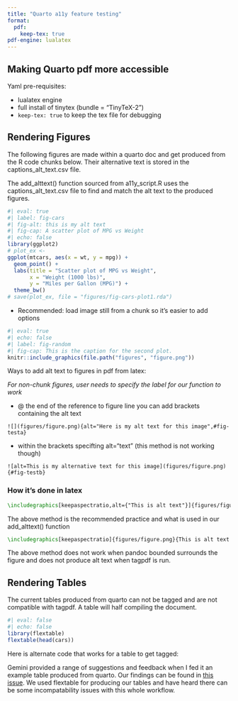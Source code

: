```yaml
---
title: "Quarto a11y feature testing"
format:
  pdf:
    keep-tex: true
pdf-engine: lualatex
---
```


## Making Quarto pdf more accessible

Yaml pre-requisites:

- lualatex engine
- full install of tinytex (bundle = "TinyTeX-2")
- `keep-tex: true` to keep the tex file for debugging

## Rendering Figures

The following figures are made within a quarto doc and get produced from the R code chunks below. Their alternative text is stored in the captions_alt_text.csv file.

The add_alttext() function sourced from a11y_script.R uses the captions_alt_text.csv file to find and match the alt text to the produced figures.


```r
#| eval: true
#| label: fig-cars
#| fig-alt: this is my alt text
#| fig-cap: A scatter plot of MPG vs Weight
#| echo: false
library(ggplot2)
# plot_ex <- 
ggplot(mtcars, aes(x = wt, y = mpg)) +
  geom_point() +
  labs(title = "Scatter plot of MPG vs Weight",
       x = "Weight (1000 lbs)",
       y = "Miles per Gallon (MPG)") +
  theme_bw()
# save(plot_ex, file = "figures/fig-cars-plot1.rda")
```


- Recommended: load image still from a chunk so it's easier to add options

```r
#| eval: true
#| echo: false
#| label: fig-random
#| fig-cap: This is the caption for the second plot.
knitr::include_graphics(file.path("figures", "figure.png"))
```

Ways to add alt text to figures in pdf from latex:

*For non-chunk figures, user needs to specify the label for our function to work*

- @ the end of the reference to figure line you can add brackets containing the alt text

```.verbatim
![](figures/figure.png){alt="Here is my alt text for this image",#fig-testa}
```

- within the brackets specifting alt="text" (this method is not working though)

```.verbatim
![alt=This is my alternative text for this image](figures/figure.png){#fig-testb}
```


### How it's done in latex

```latex
\includegraphics[keepaspectratio,alt={"This is alt text"}]{figures/figure.png}
```

::: {.callout-note}
The above method is the recommended practice and what is used in our add_alttext() function
:::

```latex
\includegraphics[keepaspectratio]{figures/figure.png}{This is alt text.}
```

::: {.callout-note}
The above method does not work when pandoc bounded surrounds the figure and does not produce alt text when tagpdf is run.
:::


## Rendering Tables

The current tables produced from quarto can not be tagged and are not compatible with tagpdf. A table will half compiling the document.


```r
#| eval: false
#| echo: false
library(flextable)
flextable(head(cars))
```

Here is alternate code that works for a table to get tagged:

\begin{longtable}[c]{|p{0.75in}|p{0.75in}|p{0.75in}|p{0.75in}|p{0.75in}|}
\hline % Replaced \ascline
\multicolumn{1}{|>{\raggedright\arraybackslash}m{\dimexpr 0.75in}|}{\textbf{Product Category}} &
\multicolumn{1}{>{\raggedleft\arraybackslash}m{\dimexpr 0.75in}|}{\textbf{Quarter 1 Sales}} &
\multicolumn{1}{>{\raggedleft\arraybackslash}m{\dimexpr 0.75in}|}{\textbf{Quarter 2 Sales}} &
\multicolumn{1}{>{\raggedleft\arraybackslash}m{\dimexpr 0.75in}|}{\textbf{Growth (\%)}} &
\multicolumn{1}{>{\raggedright\arraybackslash}m{\dimexpr 0.75in}|}{\textbf{Notes}} \\
\hline % Replaced \ascline
\endfirsthead
%
\hline % Replaced \ascline
\multicolumn{1}{|>{\raggedright\arraybackslash}m{\dimexpr 0.75in}|}{\textbf{Product Category}} &
\multicolumn{1}{>{\raggedleft\arraybackslash}m{\dimexpr 0.75in}|}{\textbf{Quarter 1 Sales}} &
\multicolumn{1}{>{\raggedleft\arraybackslash}m{\dimexpr 0.75in}|}{\textbf{Quarter 2 Sales}} &
\multicolumn{1}{>{\raggedleft\arraybackslash}m{\dimexpr 0.75in}|}{\textbf{Growth (\%)}} &
\multicolumn{1}{>{\raggedright\arraybackslash}m{\dimexpr 0.75in}|}{\textbf{Notes}} \\
\hline % Replaced \ascline
\endhead
%
Fruits & 12,000 & 15,000 & 25.0 & Seasonal peak \\ \hline
Vegetables & 8,500 & 9,200 & 8.2 & Steady growth \\ \hline
Grains & 6,200 & 7,000 & 12.9 & New product line \\ \hline
Dairy & 9,800 & 10,500 & 7.1 & Stable \\ \hline
Protein & 7,500 & 8,100 & 8.0 & Good performance \\
\hline % Replaced \ascline
\end{longtable}

Gemini provided a range of suggestions and feedback when I fed it an example table produced from quarto. Our findings can be found in [this issue](https://github.com/nmfs-ost/stockplotr/issues/123). We used flextable for producing our tables and have heard there can be some incompatability issues with this whole workflow.